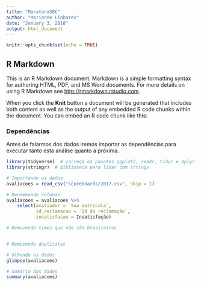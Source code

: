 ```yaml
---
title: "MaratonaSBC"
author: "Marianne Linhares"
date: "January 3, 2018"
output: html_document
---
```


```r
knitr::opts_chunk$set(echo = TRUE)
```

## R Markdown

This is an R Markdown document. Markdown is a simple formatting syntax for authoring HTML, PDF, and MS Word documents. For more details on using R Markdown see <http://rmarkdown.rstudio.com>.

When you click the **Knit** button a document will be generated that includes both content as well as the output of any embedded R code chunks within the document. You can embed an R code chunk like this:

### Dependências

Antes de falarmos dos dados iremos importar as dependências para executar tanto esta análise quanto a próxima.
 
```r
library(tidyverse)  # carrega os pacotes ggplot2, readr, tidyr e dplyr
library(stringr)  # biblioteca para lidar com strings
```

```r
# Importando os dados
avaliacoes = read_csv("scoreboards/2017.csv", skip = 1)

# Renomeando colunas
avaliacoes = avaliacoes %>% 
    select(avaliador = `Sua matrícula`, 
           id_reclamacao = `Id da reclamação`, 
           insatisfacao = Insatisfação)

# Removendo times que não são brasileiros


# Removendo duplicatas

# Olhando os dados
glimpse(avaliacoes)

# Sumário dos dados
summary(avaliacoes)
```
